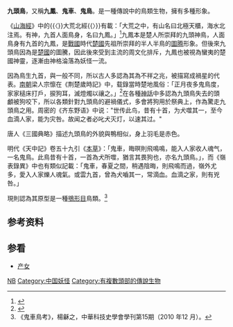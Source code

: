 {{Otheruses|抬槍|subject=傳說生物|other=大型化的鳥銃}}
'''九頭鳥'''，又稱'''九鳳'''、'''鬼車'''、'''鬼鳥'''。是一種傳說中的鳥類生物，擁有多種形象。

《[[山海經|山海經]]》中的{{〈}}大荒北經{{〉}}有載：「大荒之中，有山名曰北極天櫃，海水北注焉。有神，九首人面鳥身，名曰九鳳。」<ref>{{Cite web |url=http://www.tianyabook.com/shanhaijing/shan-17.htm |title=大荒北经第十七 |access-date=2011-10-29 |archive-url=https://web.archive.org/web/20111014115711/http://tianyabook.com/shanhaijing/shan-17.htm |archive-date=2011-10-14 |dead-url=yes }}</ref>九鳳本是楚人所崇拜的九頭神鳥，人面鳥身有九首的九鳳，是[[戰國|戰國]]時代[[楚國|楚國]]先祖所崇拜的半人半鳥的[[圖腾|圖腾]]形象。但後來九頭鳥因為是[[楚國|楚國]]的圖騰，因此後來受到主流的周文化排斥，九鳳也被視為蠻夷的楚國神靈，逐漸由神格淪落為妖怪一流。

因為鳥生九首，與一般不同，所以古人多認為其為不祥之兆，被描寫成禍星的代表。[[南朝|南朝]]梁人宗懔在《荆楚歲時記》中，载錄當時楚地風俗：「正月夜多鬼鳥度，家家槌床打戶，捩狗耳，滅燈燭以禳之。」<ref>{{Cite web |url=http://guji.artx.cn/article/print_7347.html |title=《荆楚岁时记》 宗懔第二部 佚文輯錄 |accessdate=2011-10-29 |archive-date=2019-05-12 |archive-url=https://web.archive.org/web/20190512180214/http://guji.artx.cn/article/print_7347.html |dead-url=no }}</ref>在各種[[神話|神話]]中多認為九頭鳥失去的頭顱被狗咬下，所以各類針對九頭鳥的避禍儀式，多會將狗用於祭典上，作為驚走九頭鳥之用。周密的《齐东野语》中说："世传此鸟，昔有十首，为犬噬其一，至今血滴人家，能为灾咎。故闻之者必叱犬灭灯，以速其过。"

唐人《三國典略》描述九頭鳥的外貌與鴨相似，身上羽毛是赤色。

明代《天中記》卷五十九引《[[本草|本草]]》：「鬼車，晦暝則飛鳴鳴，能入人家收人魂气，一名鬼鳥。此鳥昔有十首，一首為犬所噬，猶言其畏狗也，亦名九頭鳥。」，而《嶺表錄異》中也有類似記載：「鬼車，春夏之間，稍遇陰晦，則飛鳴而過，嶺外尤多，愛入人家爍人魂氣。或雲九首，曾為犬嚙其一，常滴血。血滴之家，則有兇咎。」

現則認為其原型是一種[[鴞形目|鴞形目]]鳥類。<ref>《鬼車鳥考》，楊龢之，中華科技史學會學刊第15期（2010 年12 月）。</ref>

==参考资料==
<references />
==参看==
*[[产女|产女]]
{{Hubei topics}}
[[Category:神话传说中的鸟|NB]]
[[Category:中国妖怪|Category:中国妖怪]]
[[Category:有複數頭部的傳說生物|Category:有複數頭部的傳說生物]]